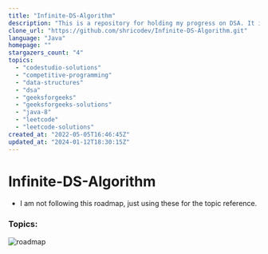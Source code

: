```yaml
---
title: "Infinite-DS-Algorithm"
description: "This is a repository for holding my progress on DSA. It includes the practice questions I have done or attempted. Questions from leetcode, geeksforgeeks and codestudio"
clone_url: "https://github.com/shricodev/Infinite-DS-Algorithm.git"
language: "Java"
homepage: ""
stargazers_count: "4"
topics:
  - "codestudio-solutions"
  - "competitive-programming"
  - "data-structures"
  - "dsa"
  - "geeksforgeeks"
  - "geeksforgeeks-solutions"
  - "java-8"
  - "leetcode"
  - "leetcode-solutions"
created_at: "2022-05-05T16:46:45Z"
updated_at: "2024-01-12T18:30:15Z"
---
```


# Infinite-DS-Algorithm

- I am not following this roadmap, just using these for the topic reference.

### Topics:

![roadmap](./assets/roadmap.png)
